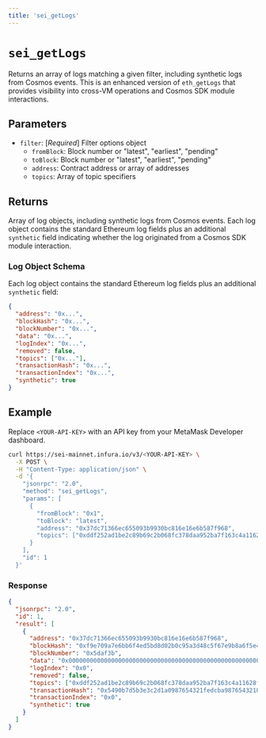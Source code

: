 ```yaml
---
title: 'sei_getLogs'
---
```



# `sei_getLogs`

Returns an array of logs matching a given filter, including synthetic logs from Cosmos events. This is an enhanced version of `eth_getLogs` that provides visibility into cross-VM operations and Cosmos SDK module interactions. <CreditCost network="evm" method="sei_getLogs" />

## Parameters

- `filter`: [_Required_] Filter options object
  - `fromBlock`: Block number or "latest", "earliest", "pending"
  - `toBlock`: Block number or "latest", "earliest", "pending"
  - `address`: Contract address or array of addresses
  - `topics`: Array of topic specifiers

## Returns

Array of log objects, including synthetic logs from Cosmos events. Each log object contains the standard Ethereum log fields plus an additional `synthetic` field indicating whether the log originated from a Cosmos SDK module interaction.

### Log Object Schema

Each log object contains the standard Ethereum log fields plus an additional `synthetic` field:

```json
{
  "address": "0x...",
  "blockHash": "0x...",
  "blockNumber": "0x...",
  "data": "0x...",
  "logIndex": "0x...",
  "removed": false,
  "topics": ["0x..."],
  "transactionHash": "0x...",
  "transactionIndex": "0x...",
  "synthetic": true
}
```

## Example

Replace `<YOUR-API-KEY>` with an API key from your MetaMask Developer dashboard.

<Tabs>
  <TabItem value="curl">

```bash
curl https://sei-mainnet.infura.io/v3/<YOUR-API-KEY> \
  -X POST \
  -H "Content-Type: application/json" \
  -d '{
    "jsonrpc": "2.0",
    "method": "sei_getLogs",
    "params": [
      {
        "fromBlock": "0x1",
        "toBlock": "latest",
        "address": "0x37dc71366ec655093b9930bc816e16e6b587f968",
        "topics": ["0xddf252ad1be2c89b69c2b068fc378daa952ba7f163c4a11628f55a4df523b3ef"]
      }
    ],
    "id": 1
  }'
```

  </TabItem>
</Tabs>

### Response

```json
{
  "jsonrpc": "2.0",
  "id": 1,
  "result": [
    {
      "address": "0x37dc71366ec655093b9930bc816e16e6b587f968",
      "blockHash": "0xf9e709a7e6bb6f4ed5bd8d02b0c95a3d48c5f67e9b8a6f5e4d3c2b1a0987654",
      "blockNumber": "0x5daf3b",
      "data": "0x0000000000000000000000000000000000000000000000000000000000000001",
      "logIndex": "0x0",
      "removed": false,
      "topics": ["0xddf252ad1be2c89b69c2b068fc378daa952ba7f163c4a11628f55a4df523b3ef"],
      "transactionHash": "0x5490b7d5b3e3c2d1a0987654321fedcba9876543210",
      "transactionIndex": "0x0",
      "synthetic": true
    }
  ]
}
```
